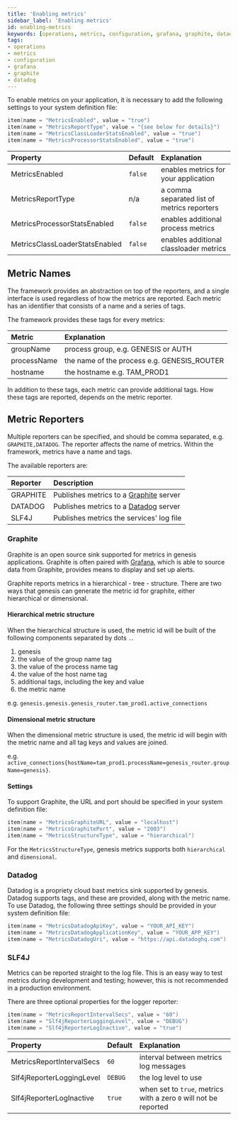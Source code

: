 ```yaml
---
title: 'Enabling metrics'
sidebar_label: 'Enabling metrics'
id: enabling-metrics
keywords: [operations, metrics, configuration, grafana, graphite, datadog]
tags:
- operations
- metrics
- configuration
- grafana
- graphite
- datadog
---
```


To enable metrics on your application, it is necessary to add the following settings to your system definition file:

```kotlin
item(name = "MetricsEnabled", value = "true")
item(name = "MetricsReportType", value = "{see below for details}")
item(name = "MetricsClassLoaderStatsEnabled", value = "true")
item(name = "MetricsProcessorStatsEnabled", value = "true")
```

| Property                       | Default | Explanation                                 |
|:-------------------------------|:--------|:--------------------------------------------|
| MetricsEnabled                 | `false` | enables metrics for your application        |
| MetricsReportType              | n/a     | a comma separated list of metrics reporters |
| MetricsProcessorStatsEnabled   | `false` | enables additional process metrics          |
| MetricsClassLoaderStatsEnabled | `false` | enables additional classloader metrics      |

## Metric Names

The framework provides an abstraction on top of the reporters,
and a single interface is used regardless of how the metrics are reported.
Each metric has an identifier that consists of a name and a series of tags.

The framework provides these tags for every metrics:

| Metric      | Explanation                                 |
|:------------|:--------------------------------------------|
| groupName   | process group, e.g. GENESIS or AUTH         |
| processName | the name of the process e.g. GENESIS_ROUTER |
| hostname    | the hostname e.g. TAM_PROD1                 |

In addition to these tags, each metric can provide additional tags.
How these tags are reported, depends on the metric reporter.

## Metric Reporters

Multiple reporters can be specified, and should be comma separated, e.g. `GRAPHITE,DATADOG`.
The reporter affects the name of metrics.
Within the framework, metrics have a name and tags. 

The available reporters are:

| Reporter | Description                                                         |
|:---------|:--------------------------------------------------------------------|
| GRAPHITE | Publishes metrics to a [Graphite](https://graphiteapp.org/) server  |
| DATADOG  | Publishes metrics to a [Datadog](https://www.datadoghq.com/) server |
| SLF4J    | Publishes metrics the services' log file                            |

### Graphite

Graphite is an open source sink supported for metrics in genesis applications.
Graphite is often paired with [Grafana](https://grafana.com/),
which is able to source data from Graphite, provides means to display and set up alerts.

Graphite reports metrics in a hierarchical - tree - structure.
There are two ways that genesis can generate the metric id for graphite, either hierarchical or dimensional.

#### Hierarchical metric structure

When the hierarchical structure is used, the metric id will be built of the following components separated by dots `.`.
1. genesis
2. the value of the group name tag
3. the value of the process name tag
4. the value of the host name tag
5. additional tags, including the key and value
6. the metric name

e.g. `genesis.genesis.genesis_router.tam_prod1.active_connections`

#### Dimensional metric structure

When the dimensional metric structure is used, the metric id will begin with the metric name and
all tag keys and values are joined.

e.g. `active_connections{hostName=tam_prod1.processName=genesis_router.groupName=genesis}`.

#### Settings

To support Graphite, the URL and port should be specified in your system definition file:

```kotlin
item(name = "MetricsGraphiteURL", value = "localhost")
item(name = "MetricsGraphitePort", value = "2003")
item(name = "MetricsStructureType", value = "hierarchical")
```

For the `MetricsStructureType`, genesis metrics supports both `hierarchical` and `dimensional`.


### Datadog

Datadog is a propriety cloud bast metrics sink supported by genesis.
Datadog supports tags, and these are provided, along with the metric name.
To use Datadog, the following three settings should be provided in your system definition file:

```kotlin
item(name = "MetricsDatadogApiKey", value = "YOUR_API_KEY")
item(name = "MetricsDatadogApplicationKey", value = "YOUR_APP_KEY")
item(name = "MetricsDatadogUri", value = "https://api.datadoghq.com")
```

### SLF4J

Metrics can be reported straight to the log file.
This is an easy way to test metrics during development and testing;
however, this is not recommended in a production environment.

There are three optional properties for the logger reporter:

```kotlin
item(name = "MetricsReportIntervalSecs", value = "60")
item(name = "Slf4jReporterLoggingLevel", value = "DEBUG")
item(name = "Slf4jReporterLogInactive", value = "true")
```

| Property                  | Default | Explanation                                                      |
|:--------------------------|:--------|:-----------------------------------------------------------------|
| MetricsReportIntervalSecs | `60`    | interval between metrics log messages                            |
| Slf4jReporterLoggingLevel | `DEBUG` | the log level to use                                             |
| Slf4jReporterLogInactive  | `true`  | when set to `true`, metrics with a zero `0` will not be reported |

